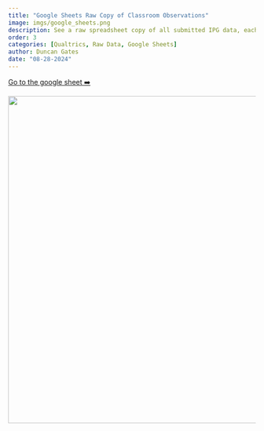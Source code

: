 ```yaml
---
title: "Google Sheets Raw Copy of Classroom Observations"
image: imgs/google_sheets.png
description: See a raw spreadsheet copy of all submitted IPG data, each tab contains responses from a specific IPG rubric.
order: 3
categories: [Qualtrics, Raw Data, Google Sheets]
author: Duncan Gates
date: "08-28-2024"
---
```


[Go to the google sheet ➡️](https://docs.google.com/spreadsheets/d/1fqth9x9wXITqFONJKT_8MGHdyIsWiHCP-dgVLEzRsJs/edit?gid=1191104641#gid=1191104641)

[![](imgs/google_sheets.png){width="667"}](https://docs.google.com/spreadsheets/d/1fqth9x9wXITqFONJKT_8MGHdyIsWiHCP-dgVLEzRsJs/edit?gid=1191104641#gid=1191104641)
